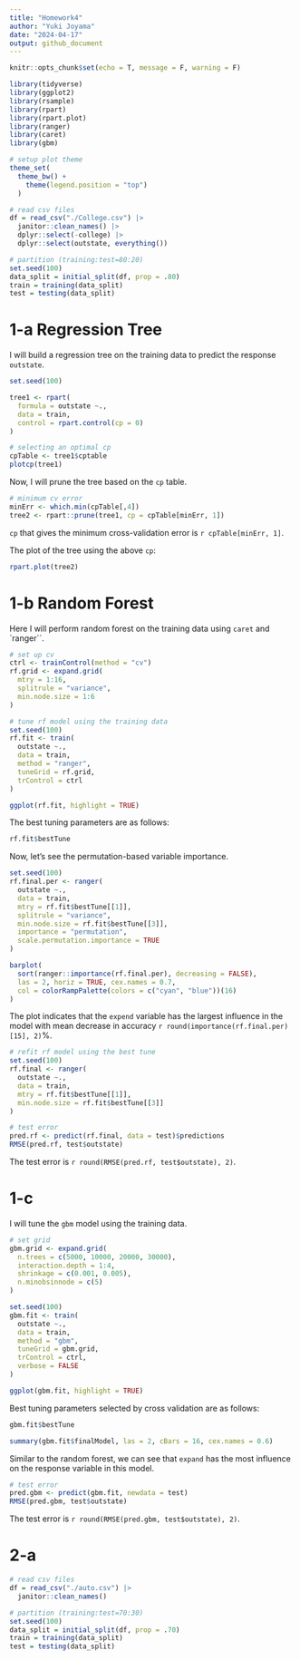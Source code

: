 ```yaml
---
title: "Homework4"
author: "Yuki Joyama"
date: "2024-04-17"
output: github_document
---
```



```r
knitr::opts_chunk$set(echo = T, message = F, warning = F)

library(tidyverse)
library(ggplot2)
library(rsample) 
library(rpart)
library(rpart.plot)
library(ranger)
library(caret)
library(gbm)

# setup plot theme
theme_set(
  theme_bw() +
    theme(legend.position = "top")
  )
```

```r
# read csv files 
df = read_csv("./College.csv") |> 
  janitor::clean_names() |> 
  dplyr::select(-college) |> 
  dplyr::select(outstate, everything())

# partition (training:test=80:20)
set.seed(100)
data_split = initial_split(df, prop = .80)
train = training(data_split)
test = testing(data_split)
```

# 1-a Regression Tree
I will build a regression tree on the training data to predict the response `outstate`. 
```r
set.seed(100)

tree1 <- rpart(
  formula = outstate ~.,
  data = train,
  control = rpart.control(cp = 0)
)

# selecting an optimal cp
cpTable <- tree1$cptable
plotcp(tree1)
```

Now, I will prune the tree based on the `cp` table.
```r
# minimum cv error
minErr <- which.min(cpTable[,4])
tree2 <- rpart::prune(tree1, cp = cpTable[minErr, 1])
```

`cp` that gives the minimum cross-validation error is `r cpTable[minErr, 1]`. 

The plot of the tree using the above `cp`:
```r
rpart.plot(tree2)
```

# 1-b Random Forest
Here I will perform random forest on the training data using `caret` and `ranger``.  
```r
# set up cv
ctrl <- trainControl(method = "cv")
rf.grid <- expand.grid(
  mtry = 1:16,
  splitrule = "variance",
  min.node.size = 1:6
)

# tune rf model using the training data
set.seed(100)
rf.fit <- train(
  outstate ~.,
  data = train,
  method = "ranger",
  tuneGrid = rf.grid,
  trControl = ctrl
)

ggplot(rf.fit, highlight = TRUE)
```

The best tuning parameters are as follows:
```r
rf.fit$bestTune
```

Now, let's see the permutation-based variable importance.
```r
set.seed(100)
rf.final.per <- ranger(
  outstate ~.,
  data = train,
  mtry = rf.fit$bestTune[[1]],
  splitrule = "variance",
  min.node.size = rf.fit$bestTune[[3]],
  importance = "permutation",
  scale.permutation.importance = TRUE
)

barplot(
  sort(ranger::importance(rf.final.per), decreasing = FALSE),
  las = 2, horiz = TRUE, cex.names = 0.7,
  col = colorRampPalette(colors = c("cyan", "blue"))(16)
)
```

The plot indicates that the `expend` variable has the largest influence in the model with mean decrease in accuracy `r round(importance(rf.final.per)[15], 2)`%.

```r
# refit rf model using the best tune
set.seed(100)
rf.final <- ranger(
  outstate ~.,
  data = train,
  mtry = rf.fit$bestTune[[1]],
  min.node.size = rf.fit$bestTune[[3]]
)

# test error
pred.rf <- predict(rf.final, data = test)$predictions
RMSE(pred.rf, test$outstate)
```

The test error is `r round(RMSE(pred.rf, test$outstate), 2)`.

# 1-c
I will tune the `gbm` model using the training data. 
```r
# set grid
gbm.grid <- expand.grid(
  n.trees = c(5000, 10000, 20000, 30000),
  interaction.depth = 1:4,
  shrinkage = c(0.001, 0.005),
  n.minobsinnode = c(5)
)

set.seed(100)
gbm.fit <- train(
  outstate ~.,
  data = train,
  method = "gbm",
  tuneGrid = gbm.grid,
  trControl = ctrl,
  verbose = FALSE
)

ggplot(gbm.fit, highlight = TRUE)
```

Best tuning parameters selected by cross validation are as follows:
```r
gbm.fit$bestTune
```

```r
summary(gbm.fit$finalModel, las = 2, cBars = 16, cex.names = 0.6)
```

Similar to the random forest, we can see that `expand` has the most influence on the response variable in this model. 

```r
# test error
pred.gbm <- predict(gbm.fit, newdata = test)
RMSE(pred.gbm, test$outstate)
```

The test error is `r round(RMSE(pred.gbm, test$outstate), 2)`.

# 2-a
```r
# read csv files 
df = read_csv("./auto.csv") |> 
  janitor::clean_names()

# partition (training:test=70:30)
set.seed(100)
data_split = initial_split(df, prop = .70)
train = training(data_split)
test = testing(data_split)
```



